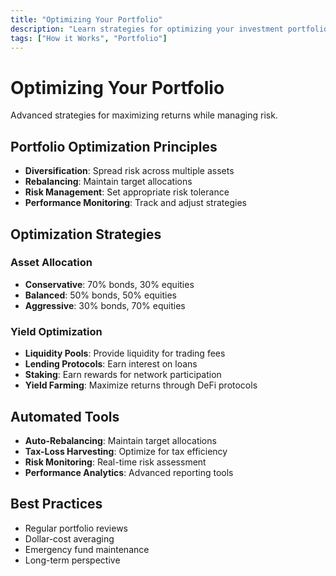 ```yaml
---
title: "Optimizing Your Portfolio"
description: "Learn strategies for optimizing your investment portfolio"
tags: ["How it Works", "Portfolio"]
---
```


# Optimizing Your Portfolio

Advanced strategies for maximizing returns while managing risk.

## Portfolio Optimization Principles

- **Diversification**: Spread risk across multiple assets
- **Rebalancing**: Maintain target allocations
- **Risk Management**: Set appropriate risk tolerance
- **Performance Monitoring**: Track and adjust strategies

## Optimization Strategies

### Asset Allocation
- **Conservative**: 70% bonds, 30% equities
- **Balanced**: 50% bonds, 50% equities
- **Aggressive**: 30% bonds, 70% equities

### Yield Optimization
- **Liquidity Pools**: Provide liquidity for trading fees
- **Lending Protocols**: Earn interest on loans
- **Staking**: Earn rewards for network participation
- **Yield Farming**: Maximize returns through DeFi protocols

## Automated Tools

- **Auto-Rebalancing**: Maintain target allocations
- **Tax-Loss Harvesting**: Optimize for tax efficiency
- **Risk Monitoring**: Real-time risk assessment
- **Performance Analytics**: Advanced reporting tools

## Best Practices

- Regular portfolio reviews
- Dollar-cost averaging
- Emergency fund maintenance
- Long-term perspective
